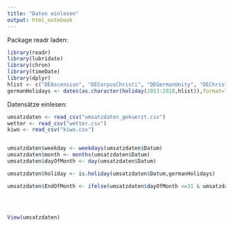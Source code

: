 ```yaml
---
title: "Daten einlesen"
output: html_notebook
---
```


Package readr laden:
```r
library(readr)
library(lubridate)
library(chron)
library(timeDate)
library(dplyr)
hlist <- c("DEAscension", "DECorpusChristi", "DEGermanUnity", "DEChristmasEve", "DENewYearsEve")
germanHolidays <- dates(as.character(holiday(2013:2018,hlist)),format="Y-M-D")
```

Datensätze einlesen:
```r
umsatzdaten <- read_csv("umsatzdaten_gekuerzt.csv")
wetter <- read_csv("wetter.csv")
kiwo <- read_csv("kiwo.csv")


umsatzdaten$weekday <- weekdays(umsatzdaten$Datum)
umsatzdaten$month <- months(umsatzdaten$Datum)
umsatzdaten$dayOfMonth <- day(umsatzdaten$Datum)

umsatzdaten$holiday <- is.holiday(umsatzdaten$Datum,germanHolidays)

umsatzdaten$EndOfMonth <- ifelse(umsatzdaten$dayOfMonth <=31 & umsatzdaten$dayOfMonth >= 28,TRUE, FALSE)
 



View(umsatzdaten)
```

